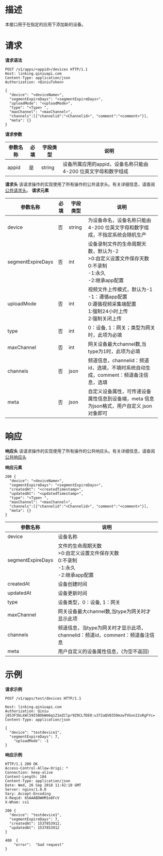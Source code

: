 # 描述
本接口用于在指定的应用下添加新的设备。

# 请求
**请求语法**
```
POST /v1/apps/<appid>/devices HTTP/1.1
Host: linking.qiniuapi.com
Content-Type: application/json
Authorization: <QiniuToken>

{
  "device": "<deviceName>",
  "segmentExpireDays": "<segmentExpireDays>",
  "uploadMode": "<uploadMode>",
  "type": "<Type> ",
  "maxChannel": "<maxChannel>",
  "channels":[{"channelid":"<Channelid>", "comment":"<comment>"}],
  "meta": {} 
}
```

**请求参数**

|参数名称|必填|字段类型|说明|
|---|---|---|---|
|appid|是|string|设备所属应用的appid，设备名称只能由 4-200 位英文字母和数字组成|

**请求头**
该请求操作的实现使用了所有操作的公共请求头。有关详细信息，请查阅[公共请求头](https://developer.qiniu.io/linking/api/5269/linking-http-headers)。
**请求元素**

|参数名称|必填|字段类型|说明|
|---|---|---|---|
|device|否|string|为设备命名，设备名称只能由 4-200 位英文字母和数字组成，不指定系统会随机生产|
|segmentExpireDays|否|int|设备录制文件的生命周期天数，默认为-2<br>>0:自定义设置文件保存天数<br>0:不录制 <br> -1:永久<br> -2:继承app配置|
|uploadMode|否|int|视频文件上传模式，默认为-1<br>-1：遵循app配置<br>0:遵循视频采集端配置 <br> 1:强制24小时上传<br> 2:强制关闭上传|
|type|否|int|0：设备, 1：网关；类型为网关时，此项为必填|
|maxChannel|否|int|网关设备最大channel数,当type为1时，此项为必填|
|channels|否|json|频道信息，channelid：频道id，选填，不填时系统自动生成，comment：频道备注信息，选填|
|meta|否|json|自定义设备属性，可传递设备属性信息到设备端，meta 信息为json格式，用户自定义 json 对象即可|

# 响应
**响应头**
该请求操作的实现使用了所有操作的公共响应头。有关详细信息，请查阅[公共响应头](https://developer.qiniu.io/linking/api/5269/linking-http-headers)

**响应元素**
```
200 {
  "device": "<deviceName>",
  "segmentExpireDays": "<segmentExpireDays>",
  "createdAt": "<createdTimestamp>", 
  "updatedAt": "<updatedTimestamp>",
  "type": "<Type> ",
  "maxChannel": "<maxChannel>",
  "channels":[{"channelid":"<Channelid>", "comment":"<comment>"}],
  "meta": {} 
}
```

|参数名称|说明|
|---|---|
|device|设备名称|
|segmentExpireDays|文件的生命周期天数<br>>0:自定义设置文件保存天数<br>0:不录制 <br> -1:永久<br> -2:继承app配置|
|createdAt|设备创建时间|
|updatedAt|设备更新时间|
|type|设备类型，0：设备, 1：网关|
|maxChannel|网关设备最大channel数,当type为网关时才显示此项|
|channels|频道信息，当type为网关时才显示此项，channelid：频道id，comment：频道备注信息|
|meta|用户自定义的设备属性信息，(为空不返回)|


# 示例

**请求示例**

```
POST /v1/apps/test/devices HTTP/1.1

Host: linking.qiniuapi.com
Authorization: Qiniu j853F3bLkWl59I5BOkWm6q1Z1mZClpr9Z9CLfDE0:u372aQV0359mzwTVGxn22sRgFYc=
Content-Type: application/json

{
  "device": "testdevice1", 
  "segmentExpireDays": 7,
	"uploadMode": -1
}
```
**响应示例**

```
HTTP/1.1 200 OK
Access-Control-Allow-Origi: *
Connection: keep-alive
Content-Length: 184
Content-Type: application/json
Date: Wed, 26 Sep 2018 11:42:10 GMT
Server: nginx/1.8.0
Vary: Accept-Encoding
X-Reqid: 6SAAABDWHM1o8FcV
X-Whom: cs1

200 {
  "device": "testdevice1",
  "segmentExpireDays": 7,
  "createdAt": 1537853912,
  "updatedAt": 1537853912
}

400  {
    "error":  "bad request"
}
```